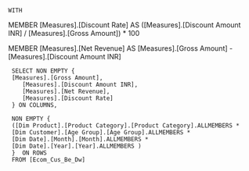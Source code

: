 	WITH 
MEMBER [Measures].[Discount Rate] AS
    ([Measures].[Discount Amount INR] / [Measures].[Gross Amount]) * 100

MEMBER [Measures].[Net Revenue] AS
    [Measures].[Gross Amount] - [Measures].[Discount Amount INR]


	 SELECT NON EMPTY { 
	 [Measures].[Gross Amount], 
        [Measures].[Discount Amount INR],
        [Measures].[Net Revenue],
        [Measures].[Discount Rate] 
	 } ON COLUMNS, 

	 NON EMPTY { 
	 ([Dim Product].[Product Category].[Product Category].ALLMEMBERS * 
	 [Dim Customer].[Age Group].[Age Group].ALLMEMBERS * 
	 [Dim Date].[Month].[Month].ALLMEMBERS * 
	 [Dim Date].[Year].[Year].ALLMEMBERS ) 
	 }  ON ROWS 
	 FROM [Ecom_Cus_Be_Dw]




